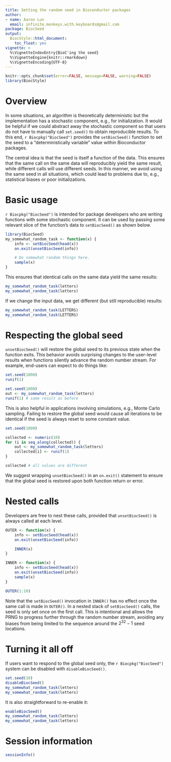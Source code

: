 ```yaml
---
title: Setting the random seed in Bioconductor packages
author: 
- name: Aaron Lun
  email: infinite.monkeys.with.keyboards@gmail.com
package: BiocSeed
output:
  BiocStyle::html_document:
    toc_float: yes
vignette: >
  %\VignetteIndexEntry{BioC'ing the seed}
  %\VignetteEngine{knitr::rmarkdown}
  %\VignetteEncoding{UTF-8}    
---
```


```r
knitr::opts_chunk$set(error=FALSE, message=FALSE, warning=FALSE)
library(BiocStyle)
```

# Overview

In some situations, an algorithm is theoretically deterministic but the implementation has a stochastic component, e.g., for initialization.
It would be helpful if we could abstract away the stochastic component so that users do not have to manually call `set.seed()` to obtain reproducible results.
To this end, `r Biocpkg("BiocSeed")` provides the `setBiocSeed()` function to set the seed to a "deterministically variable" value within Bioconductor packages.

The central idea is that the seed is itself a function of the data.
This ensures that the same call on the same data will reproducibly yield the same result, while different calls will use different seeds.
In this manner, we avoid using the same seed in all situations, which could lead to problems due to, e.g., statistical biases or poor initializations.

# Basic usage

`r Biocpkg("BiocSeed")` is intended for package developers who are writing functions with some stochastic component.
It can be used by passing some relevant slice of the function's data to `setBiocSeed()` as shown below.

```r
library(BiocSeed)
my_somewhat_random_task <- function(x) {
    info <- setBiocSeed(head(x))
    on.exit(unsetBiocSeed(info))

    # Do somewhat random things here.
    sample(x)
}
```

This ensures that identical calls on the same data yield the same results:

```r
my_somewhat_random_task(letters)
my_somewhat_random_task(letters)
```

If we change the input data, we get different (but still reproducible) results:

```r
my_somewhat_random_task(LETTERS)
my_somewhat_random_task(LETTERS)
```

# Respecting the global seed

`unsetBiocSeed()` will restore the global seed to its previous state when the function exits.
This behavior avoids surprising changes to the user-level results when functions silently advance the random number stream. 
For example, end-users can expect to do things like:

```r
set.seed(1000)
runif(1)

set.seed(1000)
out <- my_somewhat_random_task(letters)
runif(1) # same result as before
```

This is also helpful in applications involving simulations, e.g., Monte Carlo sampling.
Failing to restore the global seed would cause all iterations to be identical if the seed is always reset to some constant value.

```r
set.seed(1000)

collected <- numeric(10)
for (i in seq_along(collected)) {
    out <- my_somewhat_random_task(letters)
    collected[i] <- runif(1)
}

collected # all values are different
```

We suggest wrapping `unsetBiocSeed()` in an `on.exit()` statement to ensure that the global seed is restored upon both function return or error.

# Nested calls 

Developers are free to nest these calls, provided that `unsetBiocSeed()` is always called at each level.

```r
OUTER <- function(x) {
    info <- setBiocSeed(head(x))
    on.exit(unsetBiocSeed(info))

    INNER(x)
}

INNER <- function(x) {
    info <- setBiocSeed(head(x))
    on.exit(unsetBiocSeed(info))
    sample(x)
}

OUTER(1:10)
```

Note that the `setBiocSeed()` invocation in `INNER()` has no effect once the same call is made in `OUTER()`.
In a nested stack of `setBiocSeed()` calls, the seed is only set once on the first call.
This is intentional and allows the PRNG to progress further through the random number stream,
avoiding any biases from being limited to the sequence around the $2^{32}-1$ seed locations.

# Turning it all off

If users want to respond to the global seed only, the `r Biocpkg("BiocSeed")` system can be disabled with `disableBiocSeed()`.

```r
set.seed(10)
disableBiocSeed()
my_somewhat_random_task(letters)
my_somewhat_random_task(letters)
```

It is also straightforward to re-enable it:

```r
enableBiocSeed()
my_somewhat_random_task(letters)
my_somewhat_random_task(letters)
```

# Session information {-}

```r
sessionInfo()
```
